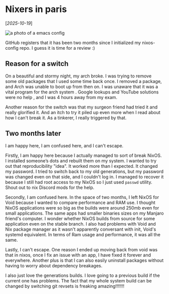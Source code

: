 # Nixers in paris

[*2025-10-19*]

![a photo of a emacs config](/somenix.webp)

GitHub registers that it has been two months since I initialized my nixos-config repo. I guess it is time for a review :)

## Reason for a switch

On a beautiful and stormy night, my arch broke. I was trying to remove some old packages that I used some time back once. I removed a package, and Arch was unable to boot up from then on. I was unaware that it was a vital program for the arch system . Google lookups and YouTube solutions were no help , and I was 4 hours away from my exam.

Another reason for the switch was that my surgeon friend had tried it and really glorified it. And an itch to try it piled up even more when I read about how I can't break it. As a tinkerer, I really triggered by that.

## Two months later

I am happy here, I am confused here, and I can't escape.

Firstly, I am happy here because I actually managed to sort of break NixOS. I installed someone’s dots and rebuilt them on my system. I wanted to try out that reproducibility "idea". It worked more than I expected. It changed my password. I tried to switch back to my old generations, but my password was changed even on that side, and I couldn't log in.
I managed to recover it because I still had root access to my NixOS so I just used `passwd` utility. Shout out to nix Discord mods for the help.

Secondly, I am confused here. In the space of two months, I left NixOS for Void because I wanted to compare performance and RAM use. I thought NixOS applications were so big as the builds were around 250mb even for small applications. The same apps had smaller binaries sizes on my Manjaro friend's computer. I wonder whether NixOS builds from source for some application even on the stable branch. I also had problems with Void and Nix package manager as it wasn't apparently conversant with init, Void's systemd equivalent.
In terms of Ram usage and performance, it was all the same.

Lastly, I can't escape. One reason I ended up moving back from void was that in nixos, once I fix an issue with an app, I have fixed it forever and everywhere. Another plus is that I can also easily uninstall packages without having to worry about dependency breakages.

I also just love the generations builds. I love going to a previous build if the current one has problems. The fact that my whole system build can be changed by switching git revsets is freaking amazing!!!!!!!

